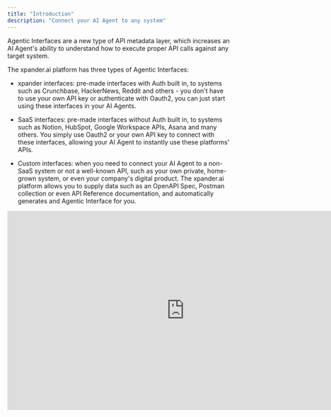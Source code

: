 ```yaml
---
title: "Introduction"
description: "Connect your AI Agent to any system"
---
```


Agentic Interfaces are a new type of API metadata layer, which increases an AI Agent's ability to understand how to execute proper API calls against any target system.

The xpander.ai platform has three types of Agentic Interfaces:

* xpander interfaces: pre-made interfaces with Auth built in, to systems such as Crunchbase, HackerNews, Reddit and others - you don't have to use your own API key or authenticate with Oauth2, you can just start using these interfaces in your AI Agents.

* SaaS interfaces: pre-made interfaces without Auth built in, to systems such as Notion, HubSpot, Google Workspace APIs, Asana and many others. You simply use Oauth2 or your own API key to connect with these interfaces, allowing your AI Agent to instantly use these platforms' APIs.

* Custom interfaces: when you need to connect your AI Agent to a non-SaaS system or not a well-known API, such as your own private, home-grown system, or even your company's digital product. The xpander.ai platform allows you to supply data such as an OpenAPI Spec, Postman collection or even API Reference documentation, and automatically generates and Agentic Interface for you.

<iframe width="800" height="450" src="https://www.youtube.com/embed/3f1PnrF3XHI" title="YouTube video player" frameborder="0" allow="accelerometer; autoplay; clipboard-write; encrypted-media; gyroscope; picture-in-picture" allowfullscreen />